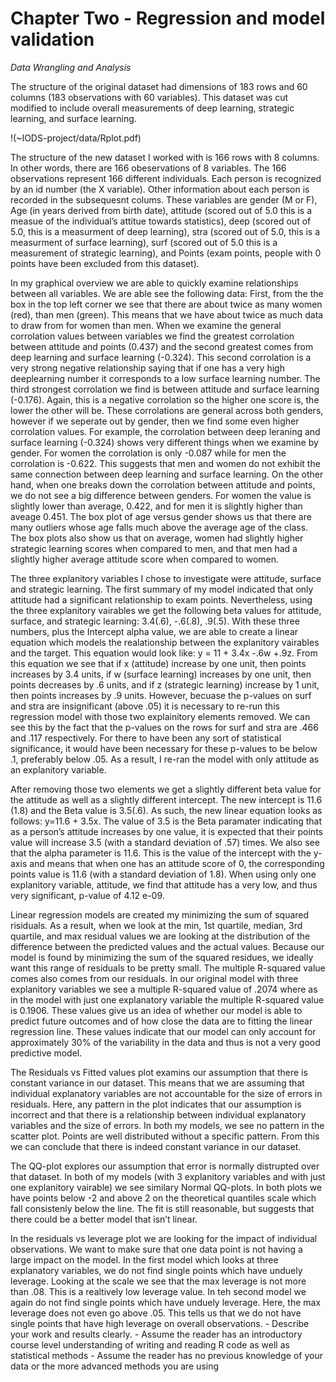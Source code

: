 # Chapter Two - Regression and model validation

*Data Wrangling and Analysis*

The structure of the original dataset had dimensions of 183 rows and 60 columns (183 observations with 60 variables). This dataset was cut modified to include overall measurements of deep learning, strategic learning, and surface learning.

!(~IODS-project/data/Rplot.pdf)

The structure of the new dataset I worked with is 166 rows with 8 columns. In other words, there are 166 obeservations of 8 variables. The 166 observations represent 166 different individuals. Each person is recognized by an id number (the X variable). Other information about each person is recorded in the subsequesnt colums. These variables are gender (M or F), Age (in years derived from birth date), attitude (scored out of 5.0 this is a measue of the individual's attitue towards statistics), deep (scored out of 5.0, this is a measurment of deep learning), stra (scored out of 5.0, this is a measurment of surface learning), surf (scored out of 5.0 this is a measurement of strategic learning), and Points (exam points, people with 0 points have been excluded from this dataset).


In my graphical overview we are able to quickly examine relationships between all variables. We are able see the following data: First, from the the box in the top left corner we see that there are about twice as many women (red), than men (green). This means that we have about twice as much data to draw from for women than men. When we examine the general corrolation values between variables we find the greatest corrolation between attitude and points (0.437) and the second greatest comes from deep learning and surface learning (-0.324). This second corrolation is a very strong negative relationship saying that if one has a very high deeplearning number it corresponds to a low surface learning number. The third strongest corrolation we find is between attitude and surface learning (-0.176). Again, this is a negative corrolation so the higher one score is, the lower the other will be. These corrolations are general across both genders, however if we seperate out by gender, then we find some even higher corrolation values. For example, the corrolation between deep leraning and surface learning (-0.324) shows very different things when we examine by gender. For women the corrolation is only -0.087 while for men the corrolation is -0.622. This suggests that men and women do not exhibit the same connection between deep learning and surface learning. On the other hand, when one breaks down the corrolation between attitude and points, we do not see a big difference between genders. For women the value is slightly lower than average, 0.422, and for men it is slightly higher than aveage 0.451. The box plot of age versus gender shows us that there are many outliers whose age falls much above the average age of the class. The box plots also show us that on average, women had slightly higher strategic learning scores when compared to men, and that men had a slightly higher average attitude score when compared to women. 


The three explanitory variables I chose to investigate were attitude, surface and strategic learning. The first summary of my model indicated that only attitude had a significant relationship to exam points. Nevertheless, using the three explanitory vairables we get the following beta values for attitude, surface, and strategic learning: 3.4(.6), -.6(.8), .9(.5). With these three numbers, plus the Intercept alpha value, we are able to create a linear equation which models the realationship between the explanitory vairables and the target. This equation would look like: y = 11 + 3.4x -.6w +.9z. From this equation we see that if x (attitude) increase by one unit, then points increases by 3.4 units, if w (surface learning) increases by one unit, then points decreases by .6 units, and if z (strategic learning) increase by 1 unit, then points increases by .9 units. However, becuase the p-values on surf and stra are insignificant (above .05) it is necessary to re-run this regression model with those two explainitory elements removed. We can see this by the fact that the p-values on the rows for surf and stra are .466 and .117 respectively. For there to have been any sort of statistical significance, it would have been necessary for these p-values to be below .1, preferably below .05. As a result, I re-ran the model with only attitude as an explanitory variable. 


After removing those two elements we get a slightly different beta value for the attitude as well as a slightly different intercept. The new intercept is 11.6 (1.8) and the Beta value is 3.5(.6). As such, the new linear equation looks as follows: y=11.6 + 3.5x. The value of 3.5 is the Beta paramater indicating that as a person's attitude increases by one value, it is expected that their points value will increase 3.5 (with a standard deviation of .57) times. We also see that the alpha parameter is 11.6. This is the value of the intercept with the y-axis and means that when one has an attitude score of 0, the corresponding points value is 11.6 (with a standard deviation of 1.8). When using only one explanitory variable, attitude, we find that attitude has a very low, and thus very significant, p-value of 4.12 e-09. 

Linear regression models are created my minimizing the sum of squared risiduals. As a result, when we look at the min, 1st quartile, median, 3rd quartile, and max residual values we are looking at the distribution of the difference between the predicted values and the actual values. Because our model is found by minimizing the sum of the squared residues, we ideally want this range of residuals to be pretty small. The multiple R-squared value comes also comes from our residuals. In our original model with three explanitory variables we see a multiple R-squared value of .2074 where as in the model with just one explanatory variable the multiple R-squared value is 0.1906. These values give us an idea of whether our model is able to predict future outcomes and of how close the data are to fitting the linear regression line. These values indicate that our model can only account for approximately 30% of the variability in the data and thus is not a very good predictive model. 


The Residuals vs Fitted values plot examins our assumption that there is constant variance in our dataset. This means that we are assuming that individual explanatory variables are not accountable for the size of errors in residuals. Here, any pattern in the plot indicates that our assumption is incorrect and that there is a relationship between individual explanatory variables and the size of errors. In both my models, we see no pattern in the scatter plot. Points are well distributed without a specific pattern. From this we can conclude that there is indeed constant variance in our dataset.  

The QQ-plot explores our assumption that error is normally distrupted over that dataset. In both of my models (with 3 explanitory variables and with just one explanitory vairable) we see similary Normal QQ-plots. In both plots we have points below -2 and above 2 on the theoretical quantiles scale which fall consistenly below the line. The fit is still reasonable, but suggests that there could be a better model that isn't linear. 

In the residuals vs leverage plot we are looking for the impact of individual observations. We want to make sure that one data point is not having a large impact on the model. In the first model which looks at three explanatory variables, we do not find single points which have unduely leverage. Looking at the scale we see that the max leverage is not more than .08. This is a realtively low leverage value. In teh second model we again do not find single points which have unduely leverage. Here, the max leverage does not even go above .05. This tells us that we do not have single points that have high leverage on overall observations. 
- Describe your work and results clearly. 
- Assume the reader has an introductory course level understanding of writing and reading R code as well as statistical methods
- Assume the reader has no previous knowledge of your data or the more advanced methods you are using  

